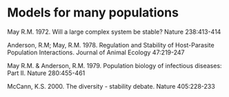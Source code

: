 # Models for many populations


May R.M. 1972. Will a large complex system be stable? Nature 238:413-414


Anderson, R.M; May, R.M. 1978. Regulation and Stability of Host-Parasite Population Interactions. Journal of Animal Ecology 47:219-247

May R.M. & Anderson, R.M. 1979. Population biology of infectious diseases: Part II. Nature 280:455-461


McCann, K.S. 2000. The diversity - stability debate. Nature 405:228-233
